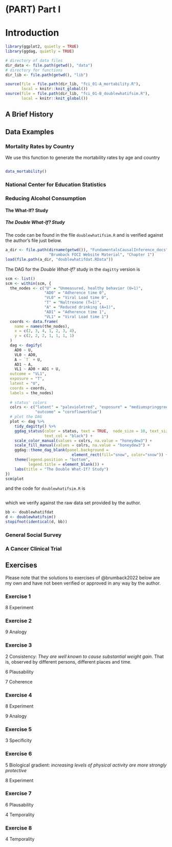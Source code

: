 # (PART) Part I {-}

# Introduction {#intro}

```r
library(ggplot2, quietly = TRUE)
library(ggdag, quietly = TRUE)
```


```r
# directory of data files
dir_data <- file.path(getwd(), "data")
# directory for functions
dir_lib <- file.path(getwd(), "lib")
```


```r
source(file = file.path(dir_lib, "fci_01-A_mortability.R"), 
       local = knitr::knit_global())
source(file = file.path(dir_lib, "fci_01-B_doublewhatifsim.R"), 
       local = knitr::knit_global())
```



## A Brief History


## Data Examples


### Mortality Rates by Country

We use this function to generate the mortability rates by age and country


```r

```


```r
data_mortability()
```



### National Center for Education Statistics


### Reducing Alcohol Consumption


#### The What-If? Study


##### The Double What-If? Study


The code can be found in the file `doublewhatifsim.R` and is verified
against the author's file just below.

```r
a_dir <- file.path(dirname(getwd()), "FundamentalsCausalInference_docs",
                   "Brumback FOCI Website Material", "Chapter 1")
load(file.path(a_dir, "doublewhatifdat.RData"))
```


The DAG for the *Double What-If?* study in the `dagitty` version is

```r
scm <- list()
scm <- within(scm, {
  the_nodes <- c("U" = "Unmeasured, healthy behavior (U=1)", 
                 "AD0" = "Adherence time 0", 
                 "VL0" = "Viral Load time 0", 
                 "T" = "Naltrexone (T=1)", 
                 "A" = "Reduced drinking (A=1)", 
                 "AD1" = "Adherence time 1", 
                 "VL1" = "Viral Load time 1")
  coords <- data.frame(
    name = names(the_nodes),
    x = c(2, 3, 4, 1, 2, 3, 4),
    y = c(2, 2, 2, 1, 1, 1, 1)
  )
  dag <- dagify(
    AD0 ~ U,
    VL0 ~ AD0,
    A ~ `T` + U,
    AD1 ~ A,
    VL1 ~ AD0 + AD1 + U,
  outcome = "VL1",
  exposure = "T",
  latent = "U",
  coords = coords,
  labels = the_nodes)
  
  # status' colors
  colrs <- c("latent" = "palevioletred", "exposure" = "mediumspringgreen", 
             "outcome" = "cornflowerblue")
  # plot the DAG
  plot <- dag %>% 
    tidy_dagitty() %>%
    ggdag_status(color = status, text = TRUE,  node_size = 10, text_size = 3, 
                 text_col = "black") +
    scale_color_manual(values = colrs, na.value = "honeydew3") +
    scale_fill_manual(values = colrs, na.value = "honeydew3") +
    ggdag::theme_dag_blank(panel.background = 
                             element_rect(fill="snow", color="snow")) +
    theme(legend.position = "bottom",
          legend.title = element_blank()) +
    labs(title = "The Double What-If? Study")
})
scm$plot
```

and the code for `doublewhatifsim.R` is

```r

```


which we verify against the raw data set provided by the author.

```r
bb <- doublewhatifdat
d <- doublewhatifsim()
stopifnot(identical(d, bb))
```


### General Social Survey


### A Cancer Clinical Trial


## Exercises

Please note that the solutions to exercises of @brumback2022 below are my own 
and have not been verified or approved in any way by the author.

### Exercise 1

8 Experiment

### Exercise 2

9 Analogy

### Exercise 3

2 Consistency: *They are well known to cause substantial weight gain*. That is,
observed by different persons, different places and time.

6 Plausability

7 Coherence

### Exercise 4

8 Experiment

9 Analogy

### Exercise 5

3 Specificity

### Exercise 6

5 Biological gradient: *increasing levels of physical activity are more strongly
protective*

8 Experiment

### Exercise 7

6 Plausability

4 Temporality

### Exercise 8

4 Temporality
